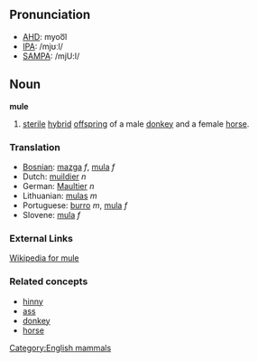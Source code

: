 ==Pronunciation==
*[[w:AHD|AHD]]: myoo͞l
*[[w:IPA|IPA]]: /mjʊːl/
*[[w:SAMPA|SAMPA]]: /mjU:l/

==Noun==
'''mule'''

# [[sterile]] [[hybrid]] [[offspring]] of a male [[donkey]] and a female [[horse]].

===Translation===
*[[Bosnian]]: [[mazga]] ''f'', [[mula]] ''f''
*Dutch: [[muildier]] ''n''
*German: [[Maultier]] ''n''
*Lithuanian: [[mulas]] ''m''
*Portuguese: [[burro]] ''m'', [[mula]] ''f''
*Slovene: [[mula]] ''f''

===External Links===
[[en:mule|Wikipedia for mule]]

===Related concepts===
*[[hinny]]
*[[ass]]
*[[donkey]]
*[[horse]]

[[Category:English mammals]]